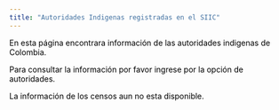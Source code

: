 ---
title: "Autoridades Indigenas registradas en el SIIC"
---
<html>
<body style="background-color:# ADD8E6;">
<FONT COLOR="black">
<P>En esta página encontrara información de las autoridades indigenas de Colombia.</P>
<P>Para consultar la información por favor ingrese por la opción de autoridades.</P>
<P>La información de los censos aun no esta disponible.</P>
</body>
</html>